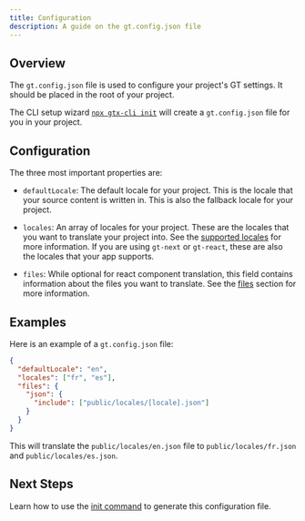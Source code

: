 ```yaml
---
title: Configuration
description: A guide on the gt.config.json file
---
```


## Overview

The `gt.config.json` file is used to configure your project's GT settings. It should be placed in the root of your project.

The CLI setup wizard [`npx gtx-cli init`](/docs/cli/init) will create a `gt.config.json` file for you in your project.

## Configuration

The three most important properties are:

- `defaultLocale`: The default locale for your project. This is the locale that your source content is written in. This is also the fallback locale for your project.

- `locales`: An array of locales for your project. These are the locales that you want to translate your project into. See the [supported locales](/docs/platform/locale-strings#supported-locales) for more information. 
If you are using `gt-next` or `gt-react`, these are also the locales that your app supports.

- `files`: While optional for react component translation, this field contains information about the files you want to translate. See the [files](/docs/cli/reference/config#files) section for more information.

## Examples

Here is an example of a `gt.config.json` file:

```json title="gt.config.json"
{
  "defaultLocale": "en",
  "locales": ["fr", "es"],
  "files": {
    "json": {
      "include": ["public/locales/[locale].json"]
    }
  }
}
```

This will translate the `public/locales/en.json` file to `public/locales/fr.json` and `public/locales/es.json`.

<Files>
  <Folder name="app">
    <File name="layout.js" />
    <File name="page.js" />
  </Folder>
  <Folder name="public" defaultOpen={true}>
    <Folder name="locales" defaultOpen={true}>
      <File name="en.json" />
      <File name="fr.json" />
      <File name="es.json" />
    </Folder>
  </Folder>
  <File name="gt.config.json" />
  <File name="package.json" />
</Files>

## Next Steps

Learn how to use the [init command](/docs/cli/init) to generate this configuration file.